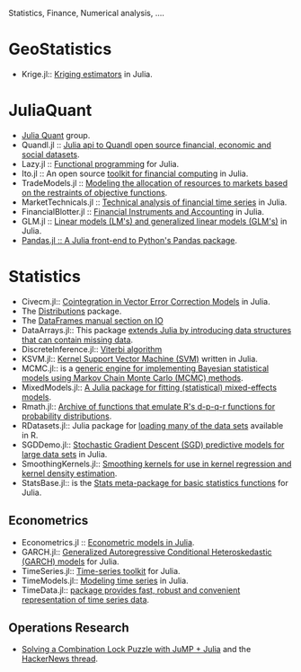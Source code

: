 Statistics, Finance, Numerical analysis, ....

= GeoStatistics =
* Krige.jl:: [https://github.com/njwilson23/Krige.jl Kriging estimators] in Julia.

= JuliaQuant =
* [https://github.com/JuliaQuant Julia Quant] group.
* Quandl.jl :: [https://github.com/milktrader/Quandl.jl  Julia api to Quandl open source financial, economic and social datasets].
* Lazy.jl :: [https://github.com/one-more-minute/Lazy.jl  Functional programming] for Julia.
* Ito.jl :: An open source [https://github.com/aviks/Ito.jl toolkit for financial computing] in Julia.
* TradeModels.jl :: [https://github.com/JuliaQuant/TradeModels.jl Modeling the allocation of resources to markets based on the restraints of objective functions].
* MarketTechnicals.jl :: [https://github.com/JuliaQuant/MarketTechnicals.jl Technical analysis of financial time series] in Julia.
* FinancialBlotter.jl :: [https://github.com/JuliaQuant/FinancialBlotter.jl Financial Instruments and Accounting] in Julia.
* GLM.jl :: [https://github.com/JuliaStats/GLM.jl Linear models (LM's) and generalized linear models (GLM's)] in Julia.
* [https://github.com/malmaud/Pandas.jl Pandas.jl :: A Julia front-end to Python's Pandas package].

= Statistics =
* Civecm.jl:: [https://github.com/andreasnoackjensen/Civecm.jl  Cointegration in Vector Error Correction Models] in Julia.
* The [http://juliastats.github.io/Distributions.jl/index.html Distributions] package.
* The [http://juliastats.github.io/DataFrames.jl/io.html DataFrames manual section on IO]
* DataArrays.jl:: This package [https://github.com/JuliaStats/DataArrays.jl extends Julia by introducing data structures that can contain missing data].
* DiscreteInference.jl:: [https://github.com/lindahua/DiscreteInference.jl Viterbi algorithm]
* KSVM.jl:: [https://github.com/remusao/KSVM.jl Kernel Support Vector Machine (SVM)] written in Julia.
* MCMC.jl:: is a [https://github.com/JuliaStats/MCMC.jl generic engine for implementing Bayesian statistical models using Markov Chain Monte Carlo (MCMC) methods]. 
* MixedModels.jl:: [https://github.com/dmbates/MixedModels.jl  A Julia package for fitting (statistical) mixed-effects models].
* Rmath.jl:: [https://github.com/dmbates/Rmath.jl  Archive of functions that emulate R's d-p-q-r functions for probability distributions].
* RDatasets.jl:: Julia package for [https://github.com/johnmyleswhite/RDatasets.jl loading many of the data sets] available in R.
* SGDDemo.jl:: [https://github.com/johnmyleswhite/SGDDemo.jl Stochastic Gradient Descent (SGD) predictive models for large data sets] in Julia.
* SmoothingKernels.jl:: [https://github.com/johnmyleswhite/SmoothingKernels.jl Smoothing kernels for use in kernel regression and kernel density estimation].
* StatsBase.jl:: is the [https://github.com/JuliaStats/StatsBase.jl Stats meta-package for basic statistics functions] for Julia.

== Econometrics ==
* Econometrics.jl :: [https://github.com/cgroll/Econometrics.jl Econometric models in Julia].
* GARCH.jl:: [https://github.com/AndreyKolev/GARCH.jl Generalized Autoregressive Conditional Heteroskedastic (GARCH) models] for Julia.
* TimeSeries.jl:: [https://github.com/JuliaStats/TimeSeries.jl Time-series toolkit] for Julia.
* TimeModels.jl:: [https://github.com/JuliaStats/TimeModels.jl Modeling time series] in Julia.
* TimeData.jl:: [https://github.com/cgroll/TimeData.jl package provides fast, robust and convenient representation of time series data].


== Operations Research ==
* [http://iaindunning.com/2013/combination-locks.html Solving a Combination Lock Puzzle with JuMP + Julia] and the [https://news.ycombinator.com/item?id=6425160 HackerNews thread].

